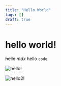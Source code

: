 ```yaml
---
title: "Hello World"
tags: []
draft: true
---
```


# hello world!

~~hello~~ _mdx_ hello `code`

![hello!](./logo.png "This is my profile character")

![hello2!](https://avatars.githubusercontent.com/u/48559454 "This is my profile character")
